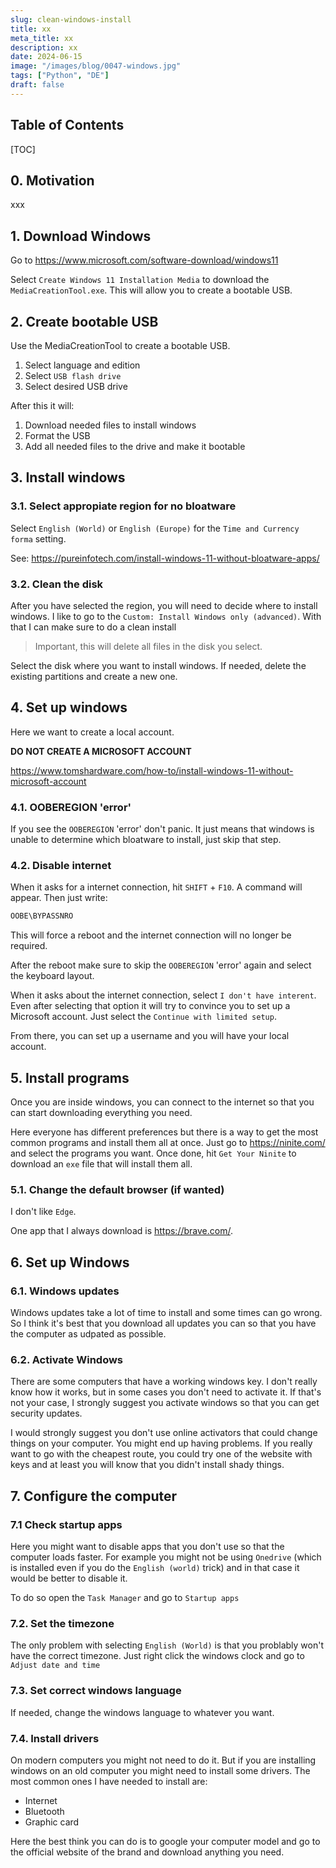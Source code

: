 ```yaml
---
slug: clean-windows-install
title: xx
meta_title: xx
description: xx
date: 2024-06-15
image: "/images/blog/0047-windows.jpg"
tags: ["Python", "DE"]
draft: false
---
```



## Table of Contents

[TOC]

## 0. Motivation

xxx

## 1. Download Windows

Go to https://www.microsoft.com/software-download/windows11

Select `Create Windows 11 Installation Media` to download the `MediaCreationTool.exe`.
This will allow you to create a bootable USB.

## 2. Create bootable USB

Use the MediaCreationTool to create a bootable USB.

1. Select language and edition
2. Select `USB flash drive`
3. Select desired USB drive

After this it will:

1. Download needed files to install windows
2. Format the USB
3. Add all needed files to the drive and make it bootable

## 3. Install windows

### 3.1. Select appropiate region for no bloatware

Select `English (World)` or `English (Europe)` for the `Time and Currency forma` setting.

See: https://pureinfotech.com/install-windows-11-without-bloatware-apps/

### 3.2. Clean the disk

After you have selected the region, you will need to decide where to install windows.
I like to go to the `Custom: Install Windows only (advanced)`. With that I can make sure to do a clean install

> Important, this will delete all files in the disk you select.

Select the disk where you want to install windows. If needed, delete the existing partitions and create a new one.

## 4. Set up windows
 
Here we want to create a local account.

**DO NOT CREATE A MICROSOFT ACCOUNT**

https://www.tomshardware.com/how-to/install-windows-11-without-microsoft-account


### 4.1. OOBEREGION 'error'

If you see the `OOBEREGION` 'error' don't panic. It just means that windows is unable to determine which bloatware to install, just skip that step.

### 4.2. Disable internet

When it asks for a internet connection, hit `SHIFT` + `F10`. A command will appear. Then just write:

```sh
OOBE\BYPASSNRO
```

This will force a reboot and the internet connection will no longer be required.

After the reboot make sure to skip the `OOBEREGION` 'error' again and select the keyboard layout.

When it asks about the internet connection, select `I don't have interent`. Even after selecting that option it will try to convince you to set up a Microsoft account. Just select the `Continue with limited setup`.

From there, you can set up a username and you will have your local account.

## 5. Install programs

Once you are inside windows, you can connect to the internet so that you can start downloading everything you need.

Here everyone has different preferences but there is a way to get the most common programs and install them all at once. Just go to https://ninite.com/ and select the programs you want. Once done, hit `Get Your Ninite` to download an `exe` file that will install them all.

### 5.1. Change the default browser (if wanted)

I don't like `Edge`.

One app that I always download is https://brave.com/.

## 6. Set up Windows

### 6.1. Windows updates

Windows updates take a lot of time to install and some times can go wrong. So I think it's best that you download all updates you can so that you have the computer as udpated as possible.

### 6.2. Activate Windows

There are some computers that have a working windows key. I don't really know how it works, but in some cases you don't need to activate it.
If that's not your case, I strongly suggest you activate windows so that you can get security updates.

I would strongly suggest you don't use online activators that could change things on your computer. You might end up having problems. If you really want to go with the cheapest route, you could try one of the website with keys and at least you will know that you didn't install shady things. 

## 7. Configure the computer

### 7.1 Check startup apps

Here you might want to disable apps that you don't use so that the computer loads faster. For example you might not be using `Onedrive` (which is installed even if you do the `English (world)` trick) and in that case it would be better to disable it.

To do so open the `Task Manager` and go to `Startup apps`

### 7.2. Set the timezone

The only problem with selecting `English (World)` is that you problably won't have the correct timezone.
Just right click the windows clock and go to `Adjust date and time`

### 7.3. Set correct windows language

If needed, change the windows language to whatever you want.

### 7.4. Install drivers

On modern computers you might not need to do it. But if you are installing windows on an old computer you might need to install some drivers.
The most common ones I have needed to install are:

* Internet
* Bluetooth
* Graphic card

Here the best think you can do is to google your computer model and go to the official website of the brand and download anything you need.
